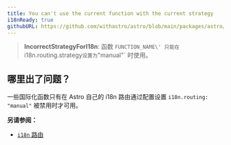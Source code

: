 ```yaml
---
title: You can't use the current function with the current strategy
i18nReady: true
githubURL: https://github.com/withastro/astro/blob/main/packages/astro/src/core/errors/errors-data.ts
---
```

> **IncorrectStrategyForI18n**: 函数 `FUNCTION_NAME\' 只能在 `i18n.routing.strategy` 设置为 `"manual"` 时使用。

## 哪里出了问题？
一些国际化函数只有在 Astro 自己的 i18n 路由通过配置设置 `i18n.routing: "manual"` 被禁用时才可用。

**另请参阅：**
-  [`i18n` 路由](/zh-cn/guides/internationalization/#routing)

